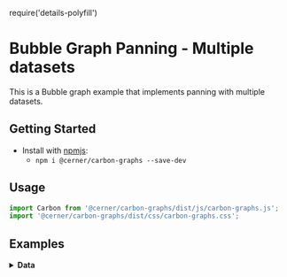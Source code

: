 require('details-polyfill')

# Bubble Graph Panning - Multiple datasets

This is a Bubble graph example that implements panning with multiple datasets.

## Getting Started

- Install with [npmjs](https://www.npmjs.com):
  - `npm i @cerner/carbon-graphs --save-dev`

## Usage

```jsx
import Carbon from '@cerner/carbon-graphs/dist/js/carbon-graphs.js';
import '@cerner/carbon-graphs/dist/css/carbon-graphs.css';
```

## Examples
<BubbleMultipleDatasetExample />

<details>
<summary style={{fontSize: 24 }}>
<b>Data</b>
</summary>

### Graph Config object
<GraphConfig />

### Data object
#### Bubble Set A Dataset
<DataObject1 />

#### Bubble Set B Dataset
<DataObject2 />
</details>
